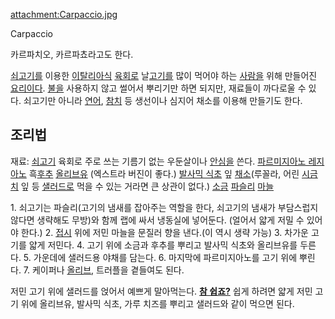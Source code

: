 attachment:Carpaccio.jpg

Carpaccio

카르파치오, 카르파쵸라고도 한다.

[[쇠고기]]를 이용한 [[이탈리아]]식 [[육회]]로 날[[고기]]를 많이 먹어야 하는 [[사람]]을 위해 만들어진 [[요리]]이다. [[불]]을 사용하지 않고 썰어서 뿌리기만 하면 되지만, 재료들이 까다로울 수 있다. 쇠고기만 아니라 [[연어]], [[참치]] 등 생선이나 심지어 채소를 이용해 만들기도 한다.

== 조리법 ==

재료:
[[쇠고기]] 육회로 주로 쓰는 기름기 없는 우둔살이나 [[안심]]을 쓴다.
[[파르미지아노 레지아노]]
흑[[후추]]
[[올리브유]] (엑스트라 버진이 좋다.)
[[발사믹 식초]]
잎 [[채소]](루꼴라, 어린 [[시금치]] 잎 등 [[샐러드]]로 먹을 수 있는 거라면 큰 상관이 없다.)
[[소금]]
[[파슬리]]
[[마늘]]

1. 쇠고기는 파슬리(고기의 냄새를 잡아주는 역할을 한다, 쇠고기의 냄새가 부담스럽지 않다면 생략해도 무방)와 함께 랩에 싸서 냉동실에 넣어둔다. (얼어서 얇게 저밀 수 있어야 한다.) 
2. [[접시]] 위에 저민 마늘을 문질러 향을 낸다.(이 역시 생략 가능)
3. 차가운 고기를 얇게 저민다.
4. 고기 위에 소금과 후추를 뿌리고 발사믹 식초와 올리브유를 두른다.
5. 가운데에 샐러드용 야채를 담는다.
6. 마지막에 파르미지아노를 고기 위에 뿌린다.
7. 케이퍼나 [[올리브]], 트러플을 곁들여도 된다.

저민 고기 위에 샐러드를 얹어서 예쁘게 말아먹는다.
'''[[참 쉽죠?]]'''
쉽게 하려면 얇게 저민 고기 위에 올리브유, 발사믹 식초, 가루 치즈를 뿌리고 샐러드와 같이 먹으면 된다.
